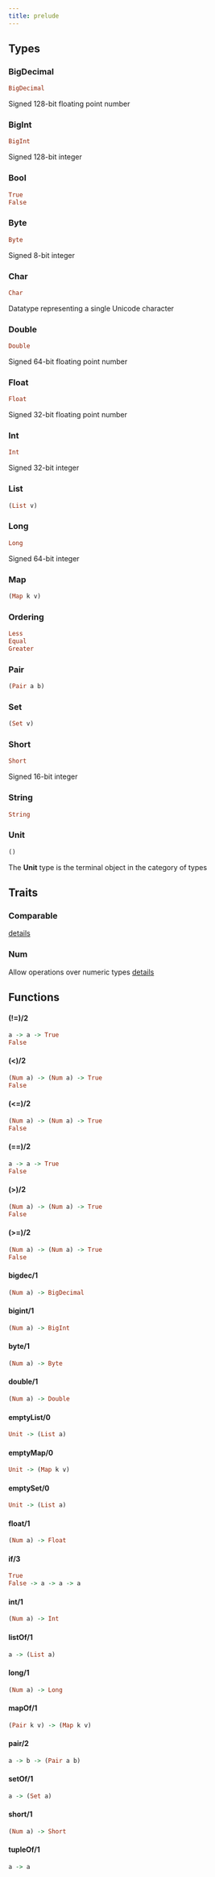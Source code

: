 ```yaml
---
title: prelude
---
```



## Types

### BigDecimal

```haskell
BigDecimal
```

Signed 128-bit floating point number

### BigInt

```haskell
BigInt
```

Signed 128-bit integer

### Bool

```haskell
True
False
```



### Byte

```haskell
Byte
```

Signed 8-bit integer

### Char

```haskell
Char
```

Datatype representing a single Unicode character

### Double

```haskell
Double
```

Signed 64-bit floating point number

### Float

```haskell
Float
```

Signed 32-bit floating point number

### Int

```haskell
Int
```

Signed 32-bit integer

### List

```haskell
(List v)
```



### Long

```haskell
Long
```

Signed 64-bit integer

### Map

```haskell
(Map k v)
```



### Ordering

```haskell
Less
Equal
Greater
```



### Pair

```haskell
(Pair a b)
```



### Set

```haskell
(Set v)
```



### Short

```haskell
Short
```

Signed 16-bit integer

### String

```haskell
String
```



### Unit

```haskell
()
```

The **Unit** type is the terminal object in the category of types


## Traits

### Comparable


[details](prelude/Comparable)

### Num

Allow operations over numeric types
[details](prelude/Num)


## Functions

#### (!=)/2

```haskell
a -> a -> True
False
```



#### (&lt;)/2

```haskell
(Num a) -> (Num a) -> True
False
```



#### (&lt;=)/2

```haskell
(Num a) -> (Num a) -> True
False
```



#### (==)/2

```haskell
a -> a -> True
False
```



#### (&gt;)/2

```haskell
(Num a) -> (Num a) -> True
False
```



#### (&gt;=)/2

```haskell
(Num a) -> (Num a) -> True
False
```



#### bigdec/1

```haskell
(Num a) -> BigDecimal
```



#### bigint/1

```haskell
(Num a) -> BigInt
```



#### byte/1

```haskell
(Num a) -> Byte
```



#### double/1

```haskell
(Num a) -> Double
```



#### emptyList/0

```haskell
Unit -> (List a)
```



#### emptyMap/0

```haskell
Unit -> (Map k v)
```



#### emptySet/0

```haskell
Unit -> (List a)
```



#### float/1

```haskell
(Num a) -> Float
```



#### if/3

```haskell
True
False -> a -> a -> a
```



#### int/1

```haskell
(Num a) -> Int
```



#### listOf/1

```haskell
a -> (List a)
```



#### long/1

```haskell
(Num a) -> Long
```



#### mapOf/1

```haskell
(Pair k v) -> (Map k v)
```



#### pair/2

```haskell
a -> b -> (Pair a b)
```



#### setOf/1

```haskell
a -> (Set a)
```



#### short/1

```haskell
(Num a) -> Short
```



#### tupleOf/1

```haskell
a -> a
```



